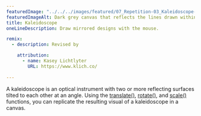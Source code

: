 ---
featuredImage: "../../../images/featured/07_Repetition-03_Kaleidoscope-thumbnail.png"
featuredImageAlt: Dark grey canvas that reflects the lines drawn within it in symmetrical sections.
title: Kaleidoscope
oneLineDescription: Draw mirrored designs with the mouse.

remix:
  - description: Revised by

    attribution:
      - name: Kasey Lichtlyter
        URL: https://www.klich.co/
 
---

A kaleidoscope is an optical instrument with two or more
reflecting surfaces tilted to each other at an angle. Using the
<a href="https://p5js.org/reference/p5/translate" target="_blank">translate()</a>,
<a href="https://p5js.org/reference/p5/rotate" target="_blank">rotate()</a>,
and <a href="https://p5js.org/reference/p5/scale" target="_blank">scale()</a> functions, you can replicate the resulting visual
of a kaleidoscope in a canvas.